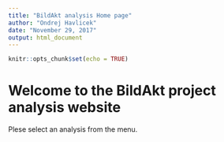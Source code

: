 ```yaml
---
title: "BildAkt analysis Home page"
author: "Ondrej Havlicek"
date: "November 29, 2017"
output: html_document
---
```


```r
knitr::opts_chunk$set(echo = TRUE)
```

# Welcome to the BildAkt project analysis website
Plese select an analysis from the menu.
